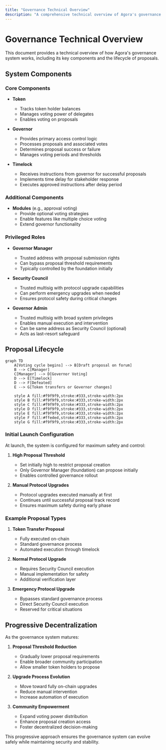 ```yaml
---
title: "Governance Technical Overview"
description: "A comprehensive technical overview of Agora's governance system components and lifecycle"
---
```


# Governance Technical Overview

This document provides a technical overview of how Agora's governance system works, including its key components and the lifecycle of proposals.

## System Components

### Core Components

- **Token**
  - Tracks token holder balances
  - Manages voting power of delegates
  - Enables voting on proposals

- **Governor**
  - Provides primary access control logic
  - Processes proposals and associated votes
  - Determines proposal success or failure
  - Manages voting periods and thresholds

- **Timelock**
  - Receives instructions from governor for successful proposals
  - Implements time delay for stakeholder response
  - Executes approved instructions after delay period

### Additional Components

- **Modules** (e.g., approval voting)
  - Provide optional voting strategies
  - Enable features like multiple choice voting
  - Extend governor functionality

### Privileged Roles

- **Governor Manager**
  - Trusted address with proposal submission rights
  - Can bypass proposal threshold requirements
  - Typically controlled by the foundation initially

- **Security Council**
  - Trusted multisig with protocol upgrade capabilities
  - Can perform emergency upgrades when needed
  - Ensures protocol safety during critical changes

- **Governor Admin**
  - Trusted multisig with broad system privileges
  - Enables manual execution and intervention
  - Can be same address as Security Council (optional)
  - Acts as last-resort safeguard

## Proposal Lifecycle

```mermaid
graph TD
    A[Voting cycle begins] --> B[Draft proposal on forum]
    B --> C[Manager]
    C[Manager] --> D[Governor Voting]
    D --> E[Timelock]
    D --> F[Defeated]
    E --> G[Token transfers or Governor changes]
    
    style A fill:#f9f9f9,stroke:#333,stroke-width:2px
    style B fill:#f9f9f9,stroke:#333,stroke-width:2px
    style C fill:#f9f9f9,stroke:#333,stroke-width:2px
    style D fill:#f9f9f9,stroke:#333,stroke-width:2px
    style E fill:#f9f9f9,stroke:#333,stroke-width:2px
    style F fill:#ffeded,stroke:#333,stroke-width:2px
    style G fill:#f9f9f9,stroke:#333,stroke-width:2px
```

### Initial Launch Configuration

At launch, the system is configured for maximum safety and control:

1. **High Proposal Threshold**
   - Set initially high to restrict proposal creation
   - Only Governor Manager (foundation) can propose initially
   - Enables controlled governance rollout

2. **Manual Protocol Upgrades**
   - Protocol upgrades executed manually at first
   - Continues until successful proposal track record
   - Ensures maximum safety during early phase

### Example Proposal Types

1. **Token Transfer Proposal**
   - Fully executed on-chain
   - Standard governance process
   - Automated execution through timelock

2. **Normal Protocol Upgrade**
   - Requires Security Council execution
   - Manual implementation for safety
   - Additional verification layer

3. **Emergency Protocol Upgrade**
   - Bypasses standard governance process
   - Direct Security Council execution
   - Reserved for critical situations

## Progressive Decentralization

As the governance system matures:

1. **Proposal Threshold Reduction**
   - Gradually lower proposal requirements
   - Enable broader community participation
   - Allow smaller token holders to propose

2. **Upgrade Process Evolution**
   - Move toward fully on-chain upgrades
   - Reduce manual intervention
   - Increase automation of execution

3. **Community Empowerment**
   - Expand voting power distribution
   - Enhance proposal creation access
   - Foster decentralized decision-making

This progressive approach ensures the governance system can evolve safely while maintaining security and stability.

